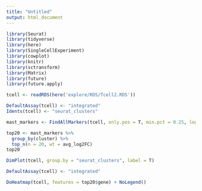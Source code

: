 ```yaml
---
title: "Untitled"
output: html_document
---
```


```r
library(Seurat)
library(tidyverse)
library(here)
library(SingleCellExperiment)
library(cowplot)
library(knitr)
library(sctransform)
library(Matrix)
library(future)
library(future.apply)
```

```r
tcell <- readRDS(here('explore/RDS/Tcell2.RDS'))
```

```r
DefaultAssay(tcell) <- "integrated"
Idents(tcell) <- "seurat_clusters"
```

```r
mast_markers <- FindAllMarkers(tcell, only.pos = T, min.pct = 0.25, logfc.threshold = 0.25, test.use = "MAST")
```


```r
top20 <- mast_markers %>% 
  group_by(cluster) %>% 
  top_n(n = 20, wt = avg_log2FC)
top20
```

```r
DimPlot(tcell, group.by = "seurat_clusters", label = T)
```


```r
DefaultAssay(tcell) <- "integrated"

DoHeatmap(tcell, features = top20$gene) + NoLegend() 
```